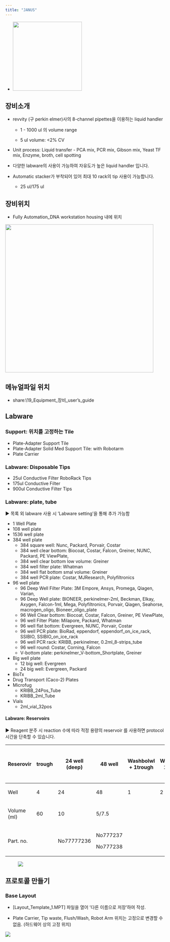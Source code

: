 ```yaml
---
title: "JANUS"
---
```


-   ![](images/paste-13.png){width="218"}

## 장비소개

-   revvity (구 perkin elmer)사의 8-channel pipettes을 이용하는 liquid handler

    -   1 - 1000 ul 의 volume range

    -   5 ul volume: \<2% CV

-   Unit process: Liquid transfer - PCA mix, PCR mix, Gibson mix, Yeast TF mix, Enzyme, broth, cell spotting

-   다양한 labware의 사용이 가능하여 자유도가 높은 liquid handler 입니다.

-   Automatic stacker가 부착되어 있어 최대 10 rack의 tip 사용이 가능합니다.

    -   25 ul/175 ul

## 장비위치

-   Fully Automation_DNA workstation housing 내에 위치

![](images/paste-10.png){width="468"}

## 메뉴얼파일 위치

-   share:\\19_Equipment\Biofoundry\바이오파운드리_장비_user's_guide

## Labware

### Support: 위치를 고정하는 Tile

-   Plate-Adapter Support Tile
-   Plate-Adapter Solid Med Support Tile: with Robotarm
-   Plate Carrier

### Labware: Disposable Tips

-   25ul Conductive Filter RoboRack Tips
-   175ul Conductive Filter
-   900ul Conductive Filter Tips

### Labware: plate, tube

▶ 목록 외 labware 사용 시 'Labware setting'을 통해 추가 가능함

-   1 Well Plate
-   108 well plate
-   1536 well plate
-   384 well plate
    -   384 square well: Nunc, Packard, Porvair, Costar
    -   384 well clear bottom: Biocoat, Costar, Falcon, Greiner, NUNC, Packard, PE ViewPlate,
    -   384 well clear bottom low volume: Greiner
    -   384 well filter plate: Whatman
    -   384 well flat bottom smal volume: Greiner
    -   384 well PCR plate: Costar, MJResearch, Polyfiltronics
-   96 well plate
    -   96 Deep Well Filter Plate: 3M Empore, Ansys, Promega, Qiagen, Varian,
    -   96 Deep Well plate: BIONEER, perkinelmer-2ml, Beckman, Elkay, Axygen, Falcon-1ml, Mega, Polyfiltronics, Porvair, Qiagen, Seahorse, macrogen_oligo, Bioneer_oligo_plate
    -   96 Well Clear bottom: Biocoat, Costar, Falcon, Greiner, PE ViewPlate,
    -   96 well Filter Plate: Milapore, Packard, Whatman
    -   96 well flat bottom: Evergreen, NUNC, Porvair, Costar
    -   96 well PCR plate: BioRad, eppendorf, eppendorf_on_ice_rack, SSIBIO, SSIBIO_on_ice_rack
    -   96 well PCR rack: KRIBB, perkinelmer, 0.2ml_8-strips_tube
    -   96 well round: Costar, Corning, Falcon
    -   V-bottom plate: perkinelmer_V-bottom_Shortplate, Greiner
-   Big well plate
    -   12 big well: Evergreen
    -   24 big well: Evergreen, Packard
-   BioTx
-   Drug Transport (Caco-2) Plates
-   Microfug
    -   KRIBB_24Pos_Tube
    -   KRIBB_2ml_Tube
-   Vials
    -   2ml_vial_32pos

#### Labware: Reservoirs

▶ Reagent 분주 시 reaction 수에 따라 적정 용량의 reservoir 를 사용하면 protocol 시간을 단축할 수 있습니다.

<table>
<thead>
<tr class="header">
<th style="text-align: left;"><p>Reserovir</p></th>
<th><p>trough</p></th>
<th><p>24 well (deep)</p></th>
<th><p>48 well</p></th>
<th><p>Washbolwl + 1trough</p></th>
<th><p>Washbowl+ 2 trough</p></th>
<th><p>4 well</p></th>
<th><p>8 row</p></th>
<th><p>12 column</p></th>
<th><p>12 column (low profile)</p></th>
<th><p>1 well</p></th>
</tr>
</thead>
<tbody>
<tr class="odd">
<td style="text-align: left;"><p>Well</p></td>
<td><p>4</p></td>
<td><p>24</p></td>
<td><p>48</p></td>
<td><p>1</p></td>
<td><p>2</p></td>
<td><p>4</p></td>
<td><p>8</p></td>
<td><p>12</p></td>
<td><p>12</p></td>
<td><p>1</p></td>
</tr>
<tr class="even">
<td style="text-align: left;"><p>Volume (ml)</p></td>
<td><p>60</p></td>
<td><p>10</p></td>
<td><p>5/7.5</p></td>
<td></td>
<td></td>
<td><p>73</p></td>
<td></td>
<td><p>21</p></td>
<td></td>
<td><p>287</p></td>
</tr>
<tr class="odd">
<td style="text-align: left;"><p>Part. no.</p></td>
<td></td>
<td><p>No77777236</p></td>
<td><p>No777237</p>
<p>No777238</p></td>
<td></td>
<td></td>
<td><p>600 9710</p></td>
<td></td>
<td><p>600 8700</p></td>
<td></td>
<td><p>600 8730</p></td>
</tr>
</tbody>
</table>

![![](images/paste-6.png)](images/paste-5.png)

## 프로토콜 만들기

### Base Layout

-   \[Layout_Template_1.MPT\] 파일을 열어 '다른 이름으로 저장'하여 작성.

-   Plate Carrier, Tip waste, Flush/Wash, Robot Arm 위치는 고정으로 변경할 수 없음. (하드웨어 상의 고정 위치)

![](images/paste-8.png)